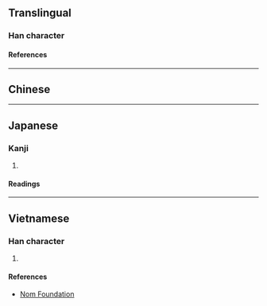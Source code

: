 {{also|爾}}
{{character info/new}}
==Translingual==

===Han character===
{{Han char|rn=42|rad=小|as=02|sn=5|four=80900|canj=OF,XXOF|ids=⿱𠆢小}}

====References====
{{Han ref|kx=0297.011|dkj=07477|dj=0591.010|hdz=10111.050|uh=5C12}}

----

==Chinese==
{{zh-see|爾|v}}

----

==Japanese==

===Kanji===
{{ja-kanji|grade=|rs=小02}}

# {{rfdef|ja|sort=小02}}

====Readings====
{{ja-readings
|on=じ, に
|kun=しかり, わける, なんじ, ちかい
}}

----

==Vietnamese==

===Han character===
{{vi-readings|rs=小02|reading=nhé}}

# {{rfdef|vi|sort=小02}}

====References====
* [http://nomfoundation.org/common/nom_details.php?codepoint=5c12 Nom Foundation]